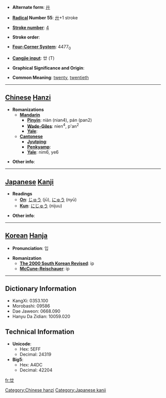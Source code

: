 * '''Alternate form''': [[廾]]

* '''[[Wiktionary:Chinese radical index| Radical]] Number 55''': [[Wiktionary:Chinese radical index 廾|廾]]+1 stroke

* '''[[Wiktionary:Chinese total strokes index|Stroke number]]''': [[Wiktionary:Chinese total strokes index 4|4]]

* '''Stroke order''': 

* '''[[Wiktionary:Chinese four corner index|Four-Corner System]]''': 4477<sub>0</sub>

* '''[[Wiktionary:Chinese Cangjie index|Cangjie input]]''': 廿 (T)

* '''Graphical Significance and Origin''': 

* '''Common Meaning''': [[twenty]], [[twentieth]]

----

== [[Chinese]] [[Hanzi]] ==

* '''Romanizations'''
** '''[[Mandarin]]'''
*** '''[[Pinyin]]''': niàn (nian4), pán (pan2)
*** '''[[Wade-Giles]]''': nien<sup>4</sup>, p'an<sup>2</sup>
*** '''[[Yale]]''': 
** '''[[Cantonese]]'''
*** '''[[Jyutping]]''':
*** '''[[Penkyamp]]''': 
*** '''[[Yale]]''': nim6, ye6

* '''Other info''': 

----

== [[Japanese]] [[Kanji]] ==

* '''Readings'''
** '''[[On]]''': [[じゅう]] (jū), [[にゅう]] (nyū)
** '''[[Kun]]''': [[にじゅう]] (nijuu)

* '''Other info''':  

----

== [[Korean]] [[Hanja]] ==

* '''Pronunciation''': 입

* '''Romanization'''
** '''[[The 2000 South Korean Revised Romanization|The 2000 South Korean Revised]]''': ip
** '''[[McCune-Reischauer]]''': ip

----

== Dictionary Information ==

* KangXi: 0353.100
* Morobashi: 09586
* Dae Jaweon: 0668.090
* Hanyu Da Zidian: 10059.020

== Technical Information ==

* '''Unicode''':
** Hex: 5EFF
** Decimal: 24319
* '''Big5''':
** Hex: A4DC
** Decimal: 42204

[[Category:Chinese hanzi]]
[[Category:Japanese kanji]]

[[fr:廿]]